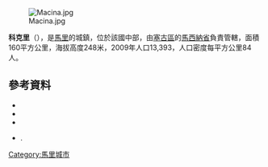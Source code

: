 [[Image:Macina.jpg|right]]

'''科克里'''（{{lang-fr|Kokry centre}}），是[[馬里|馬里]]的城鎮，位於該國中部，由[[塞古區|塞古區]]的[[馬西納省|馬西納省]]負責管轄，面積160平方公里，海拔高度248米，2009年人口13,393，人口密度每平方公里84人。

==參考資料==
*{{citation|contribution=Common and Fundamental Operational Datasets Registry: Mali |publisher=United Nations Office for the Coordination of Humanitarian Affairs |url=http://cod.humanitarianresponse.info/country-region/mali |deadurl=yes |archiveurl=https://web.archive.org/web/20121214211137/http://cod.humanitarianresponse.info/country-region/Mali |archivedate=2012-12-14 }}
*{{citation | url=http://instat.gov.ml/documentation/segou.pdf | publisher=République de Mali: Institut National de la Statistique | title=Resultats Provisoires RGPH 2009 (Région de Ségou) | language=fr | accessdate=2015-07-22 | archive-date=2012-09-19 | archive-url=https://www.webcitation.org/6AnaY2J1p?url=http://instat.gov.ml/documentation/Segou.pdf | dead-url=no }}
*{{citation |title=Communes de la Région de Ségou |publisher=Ministère de l’administration territoriale et des collectivités locales, République du Mali |url=http://www.matcl.gov.ml/pdf/ComRegSegou.pdf |language=fr |deadurl=yes |archiveurl=https://www.webcitation.org/6AnaeXgXv?url=http://www.matcl.gov.ml/pdf/ComRegSegou.pdf |archivedate=2012-09-19 }}
*{{citation | title=Plan de Sécurité Alimentaire Commune Rurale de Kokry 2007-2011 | publisher=Commissariat à la Sécurité Alimentaire, République du Mali, USAID-Mali | year=2007 | url=http://www.aec.msu.edu/fs2/mali_fd_strtgy/plans/segou/macina/psa_kokry.pdf | language=fr | deadurl=yes | archiveurl=https://web.archive.org/web/20120826110533/http://www.aec.msu.edu/fs2/mali_fd_strtgy/plans/segou/macina/psa_kokry.pdf | archivedate=2012年8月26日 | df= }}.

{{Coord|13|57|38|N|5|30|55|W|display=title}}

{{塞古區}}

[[Category:馬里城市|Category:馬里城市]]


{{Mali-geo-stub}}